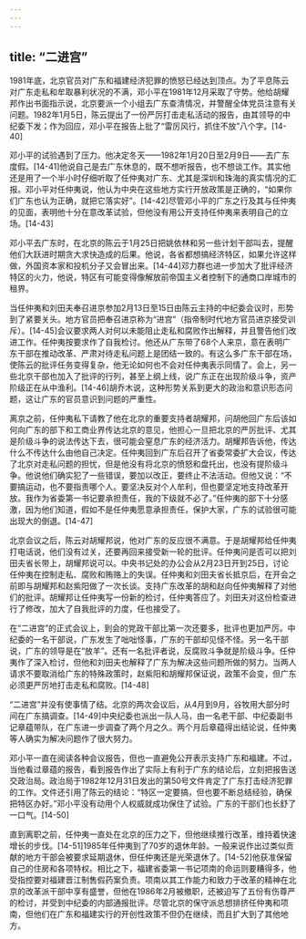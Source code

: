 ```yaml
---
---
---
```

title: “二进宫”
---



1981年底，北京官员对广东和福建经济犯罪的愤怒已经达到顶点。为了平息陈云对广东走私和牟取暴利状况的不满，邓小平在1981年12月采取了守势。他给胡耀邦作出书面指示说，北京要派一个小组去广东查清情况，并警醒全体党员注意有关问题。1982年1月5日，陈云提出了一份严厉打击走私活动的报告，由其领导的中纪委下发；作为回应，邓小平在报告上批了“雷厉风行，抓住不放”八个字。[14-40]

邓小平的试验遇到了压力。他决定冬天——1982年1月20日至2月9日——去广东度假。[14-41]他说自己是去广东休息的，既不想听报告，也不想谈工作。其实他还是用了一个半小时仔细听取了任仲夷对广东、尤其是深圳和珠海的真实情况的汇报。邓小平对任仲夷说，他认为中央在这些地方实行开放政策是正确的，“如果你们广东也认为正确，就把它落实好”。[14-42]尽管邓小平的广东之行及其与任仲夷的见面，表明他十分在意改革试验，但他没有用公开支持任仲夷来表明自己的立场。[14-43]

邓小平去广东时，在北京的陈云于1月25日把姚依林和另一些计划干部叫去，提醒他们大跃进时期贪大求快造成的后果。他说，各省都想搞经济特区，如果允许这样做，外国资本家和投机分子又会冒出来。[14-44]邓力群也进一步加大了批评经济特区的火力，他说，特区有可能变得像解放前帝国主义者控制下的通商口岸城市的租界。

当任仲夷和刘田夫奉召进京参加2月13日至15日由陈云主持的中纪委会议时，形势到了紧要关头。地方官员把奉召进京称为“进宫”（指帝制时代地方官员进京接受训斥）。[14-45]会议要求两人对何以未能阻止走私和腐败作出解释，并且警告他们改进工作。任仲夷按要求作了自我检讨。他还从广东带了68个人来京，意在表明广东干部在推动改革、严肃对待走私问题上是团结一致的。有这么多广东干部在场，使陈云的批评任务变得复杂，他无论如何也不会对任仲夷表示同情了。会上，另一些北京干部也加入了批评的行列，甚至上纲上线，说广东正在出现阶级斗争，资产阶级正在从中渔利。[14-46]胡乔木说，这种形势关系到更大的政治和意识形态问题，这让广东的官员意识到问题的严重性。

离京之前，任仲夷私下请教了他在北京的重要支持者胡耀邦，问胡他回广东后该如何向广东的部下和工商业界传达北京的意见，他担心一旦把北京的严厉批评、尤其是阶级斗争的说法传达下去，很可能会窒息广东的经济活力。胡耀邦告诉他，传达什么不传达什么由他自己决定。任仲夷回到广东后召开了省委常委扩大会议，传达了北京对走私问题的担忧，但是他没有将北京的愤怒和盘托出，也没有提阶级斗争。他说他们确实犯了一些错误，要加以改正，要终止不法活动。但他又说：“不要搞运动，也不要指责哪个人。要坚决反对个人牟利，但也要坚定地支持改革开放。我作为省委第一书记要承担责任，我的下级就不必了。”任仲夷的部下十分感激，因为他们知道，假如不是任仲夷愿意承担责任，保护大家，广东的试验很可能出现大的倒退。[14-47]

北京会议之后，陈云对胡耀邦说，他对广东的反应很不满意。于是胡耀邦给任仲夷打电话说，他们没有过关，还要再回来接受新一轮的批评。任仲夷问是否可以把刘田夫省长带上，胡耀邦说可以。中央书记处的办公会从2月23日开到25日，讨论任仲夷在控制走私、腐败和贿赂上的失误。任仲夷和刘田夫省长抵京后，在开会之前即与胡耀邦和赵紫阳做了一次长谈。支持广东改革的胡和赵向任仲夷解释了对他们的批评。胡耀邦让任仲夷写一份新的检讨，任仲夷答应了。刘田夫对这份检查进行了修改，加大了自我批评的力度，任也接受了。

在“二进宫”的正式会议上，到会的党政干部比第一次还要多，批评也更加严厉。中纪委的一名干部说，广东发生了咄咄怪事，广东的干部却见怪不怪。另一名干部说，广东的领导是在“放羊”。还有一名批评者说，反腐败斗争就是阶级斗争。任仲夷作了深入检讨，但他和刘田夫也解释了广东为解决这些问题所做的努力。当两人请求不要取消给广东的特殊政策时，赵紫阳和胡耀邦保证说，政策不会变，但广东必须更严厉地打击走私和腐败。[14-48]

“二进宫”并没有使事情了结。北京的两次会议后，从4月到9月，谷牧用大部分时间在广东搞调查。[14-49]中央纪委也派出一队人马，由一名老干部、中纪委副书记章蕴带队，在广东进一步调查了两个月之久。两个月后章蕴得出结论说，任仲夷等人确实为解决问题作了很大努力。

邓小平一直在阅读各种会议报告，但也一直避免公开表示支持广东和福建。不过，当他看过章蕴的报告，看到报告作出了实际上有利于广东的结论后，立刻把报告送交政治局。政治局于1982年12月31日发出的第50号文件肯定了广东打击经济犯罪的工作。文件还引用了陈云的结论：“特区一定要搞，但也要不断总结经验，确保把特区办好。”邓小平没有动用个人权威就成功保住了试验。广东的干部们也长舒了一口气。[14-50]

直到离职之前，任仲夷一直处在北京的压力之下，但他继续推行改革，维持着快速增长的步伐。[14-51]1985年任仲夷到了70岁的退休年龄。一般来说作出过类似贡献的地方干部会被要求延期退休，但任仲夷还是光荣退休了。[14-52]他获准保留自己的住房和各项特权。相比之下，福建省委第一书记项南的命运则要糟得多，他受指控要对福建晋江制售假药案负责。项南以其工作能力和致力于改革的精神在北京的改革派干部中享有盛誉，但他在1986年2月被撤职，还被迫写了五份有伤尊严的检讨，并受到中纪委的内部通报批评。尽管北京的保守派总想排挤任仲夷和项南，但他们在广东和福建实行的开创性政策不但仍在继续，而且扩大到了其他地方。